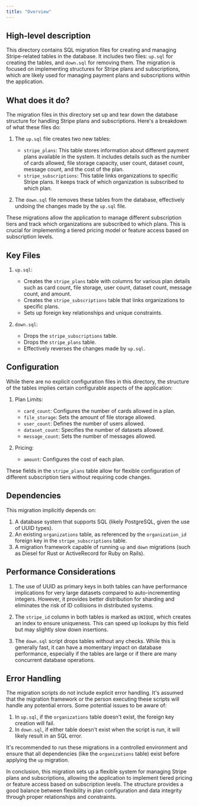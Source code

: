 ```yaml
---
title: "Overview"
---
```


## High-level description
This directory contains SQL migration files for creating and managing Stripe-related tables in the database. It includes two files: `up.sql` for creating the tables, and `down.sql` for removing them. The migration is focused on implementing structures for Stripe plans and subscriptions, which are likely used for managing payment plans and subscriptions within the application.

## What does it do?
The migration files in this directory set up and tear down the database structure for handling Stripe plans and subscriptions. Here's a breakdown of what these files do:

1. The `up.sql` file creates two new tables:
   - `stripe_plans`: This table stores information about different payment plans available in the system. It includes details such as the number of cards allowed, file storage capacity, user count, dataset count, message count, and the cost of the plan.
   - `stripe_subscriptions`: This table links organizations to specific Stripe plans. It keeps track of which organization is subscribed to which plan.

2. The `down.sql` file removes these tables from the database, effectively undoing the changes made by the `up.sql` file.

These migrations allow the application to manage different subscription tiers and track which organizations are subscribed to which plans. This is crucial for implementing a tiered pricing model or feature access based on subscription levels.

## Key Files

1. `up.sql`:
   - Creates the `stripe_plans` table with columns for various plan details such as card count, file storage, user count, dataset count, message count, and amount.
   - Creates the `stripe_subscriptions` table that links organizations to specific plans.
   - Sets up foreign key relationships and unique constraints.

2. `down.sql`:
   - Drops the `stripe_subscriptions` table.
   - Drops the `stripe_plans` table.
   - Effectively reverses the changes made by `up.sql`.

## Configuration
While there are no explicit configuration files in this directory, the structure of the tables implies certain configurable aspects of the application:

1. Plan Limits:
   - `card_count`: Configures the number of cards allowed in a plan.
   - `file_storage`: Sets the amount of file storage allowed.
   - `user_count`: Defines the number of users allowed.
   - `dataset_count`: Specifies the number of datasets allowed.
   - `message_count`: Sets the number of messages allowed.

2. Pricing:
   - `amount`: Configures the cost of each plan.

These fields in the `stripe_plans` table allow for flexible configuration of different subscription tiers without requiring code changes.

## Dependencies
This migration implicitly depends on:

1. A database system that supports SQL (likely PostgreSQL, given the use of UUID types).
2. An existing `organizations` table, as referenced by the `organization_id` foreign key in the `stripe_subscriptions` table.
3. A migration framework capable of running `up` and `down` migrations (such as Diesel for Rust or ActiveRecord for Ruby on Rails).

## Performance Considerations
1. The use of UUID as primary keys in both tables can have performance implications for very large datasets compared to auto-incrementing integers. However, it provides better distribution for sharding and eliminates the risk of ID collisions in distributed systems.

2. The `stripe_id` column in both tables is marked as `UNIQUE`, which creates an index to ensure uniqueness. This can speed up lookups by this field but may slightly slow down insertions.

3. The `down.sql` script drops tables without any checks. While this is generally fast, it can have a momentary impact on database performance, especially if the tables are large or if there are many concurrent database operations.

## Error Handling
The migration scripts do not include explicit error handling. It's assumed that the migration framework or the person executing these scripts will handle any potential errors. Some potential issues to be aware of:

1. In `up.sql`, if the `organizations` table doesn't exist, the foreign key creation will fail.
2. In `down.sql`, if either table doesn't exist when the script is run, it will likely result in an SQL error.

It's recommended to run these migrations in a controlled environment and ensure that all dependencies (like the `organizations` table) exist before applying the `up` migration.

In conclusion, this migration sets up a flexible system for managing Stripe plans and subscriptions, allowing the application to implement tiered pricing or feature access based on subscription levels. The structure provides a good balance between flexibility in plan configuration and data integrity through proper relationships and constraints.